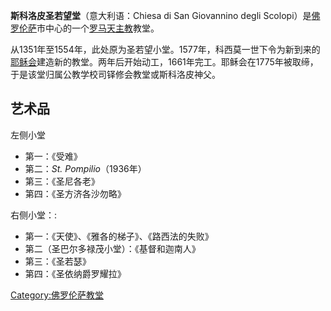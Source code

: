{{Infobox religious building
| building_name         =斯科洛皮圣若望堂
| image                 = San giovannino degli scolopi by night.JPG
| image_size            =250px
| location              = 意大利[[佛罗伦萨|佛罗伦萨]]
| geo                   = {{coord|43.7748|N|11.2557|E|source:kolossus-itwiki|display=title}}
| religious_affiliation =[[罗马天主教|罗马天主教]]
| architecture_type     = 教堂
| groundbreaking        = 1579
| year_completed        = 1661
}}
'''斯科洛皮圣若望堂'''（意大利语：Chiesa di San Giovannino degli Scolopi）是[[佛罗伦萨|佛罗伦萨]]市中心的一个[[罗马天主教|罗马天主教]]教堂。

从1351年至1554年，此处原为圣若望小堂。1577年，科西莫一世下令为新到来的[[耶稣会|耶稣会]]建造新的教堂。两年后开始动工，1661年完工。耶稣会在1775年被取缔，于是该堂归属公教学校司铎修会教堂或斯科洛皮神父。

==艺术品==
左侧小堂
*第一：《受难》
*第二：''St. Pompilio''（1936年）
*第三：《圣尼各老》
*第四：《圣方济各沙勿略》
右侧小堂：:
*第一：《天使》、《雅各的梯子》、《路西法的失败》
*第二（圣巴尔多禄茂小堂）：《基督和迦南人》
*第三：《圣若瑟》
*第四：《圣依纳爵罗耀拉》

{{佛罗伦萨地标}}
[[Category:佛罗伦萨教堂|Category:佛罗伦萨教堂]]